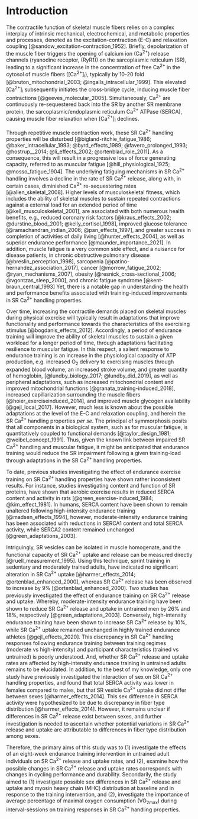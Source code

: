 # Introduction

The contractile function of skeletal muscle fibers relies on a complex interplay of intrinsic mechanical, electrochemical, and metabolic properties and processes, denoted as the excitation-contraction (E-C) and relaxation coupling [@sandow_excitation-contraction_1952]. Briefly, depolarization of the muscle fiber triggers the opening of calcium ion (Ca^2+^) release channels (ryanodine receptor, (RyR1)) on the sarcoplasmic reticulum (SR), leading to a significant increase in the concentration of free Ca^2+^ in the cytosol of muscle fibers ([Ca^2+^]~i~), typically by 10-20 fold [@bruton_mitochondrial_2003; @ingalls_intracellular_1999]. This elevated [Ca^2+^]~i~ subsequently initiates the cross-bridge cycle, inducing muscle fiber contractions [@geeves_molecular_2005]. Simultaneously, Ca^2+^ are continuously re-sequestered back into the SR by another SR membrane protein, the sarcoplasmic/endoplasmic reticulum Ca^2+^ ATPase (SERCA), causing muscle fiber relaxation when [Ca^2+^]~i~ declines. 

Through repetitive muscle contraction work, these SR Ca^2+^ handling properties will be disturbed [@bigland-ritchie_fatigue_1986; @baker_intracellular_1993; @byrd_effects_1989; @favero_prolonged_1993; @hostrup__2014; @li_effects_2002; @ortenblad_role_2011]. As a consequence, this will result in a progressive loss of force generating capacity, referred to as muscular fatigue [@hill_physiological_1925; @mosso_fatigue_1904]. The underlying fatiguing mechanisms in SR Ca^2+^ handling involves a decline in the rate of SR Ca^2+^ release, along with, in certain cases, diminished Ca^2+^ re-sequestering rates [@allen_skeletal_2008]. Higher levels of musculoskeletal fitness, which includes the ability of skeletal muscles to sustain repeated contractions against a external load for an extended period of time [@kell_musculoskeletal_2001], are associated with both numerous health benefits, e.g., reduced coronary risk factors [@kraus_effects_2002; @durstine_blood_2001; @kelly_cortisol_1998], improved glucose tolerance [@ramachandran_indian_2006; @pan_effects_1997], and greater success in completion of activities of daily living [@hunter_effects_2004], as well as superior endurance performance [@maunder_importance_2021]. In addition, muscle fatigue is a very common side effect, and a nuisance for disease patients, in chronic obstructive pulmonary disease [@breslin_perception_1998], sarcopenia [@patino-hernandez_association_2017], cancer [@morrow_fatigue_2002; @ryan_mechanisms_2007], obesity [@resnick_cross-sectional_2006; @vgontzas_sleep_2000], and chronic fatigue syndrome [@kent-braun_central_1993] Yet, there is a notable gap in understanding the health and performance benefits associated with training-induced improvements in SR Ca^2+^ handling properties.     

Over time, increasing the contractile demands placed on skeletal muscles during physical exercise will typically result in adaptations that improve functionality and performance towards the characteristics of the exercising stimulus [@bogdanis_effects_2012]. Accordingly, a period of endurance training will improve the ability of skeletal muscles to sustain a given workload for a longer period of time, through adaptations facilitating resilience to muscular fatigue. In this respect, a salient response to endurance training is an increase in the physiological capacity of ATP production, e.g. increased O~2~ delivery to exercising muscles through expanded blood volume, an increased stroke volume, and greater quantity of hemoglobin, [@lundby_biology_2017; @lundby_did_2019], as well as peripheral adaptations, such as increased mitochondrial content and improved mitochondrial functions [@granata_training-induced_2018], increased capillarization surrounding the muscle fibers [@hoier_exerciseinduced_2014], and improved muscle glycogen availability [@gejl_local_2017]. However, much less is known about the possible adaptations at the level of the E-C and relaxation coupling, and herein the SR Ca^2+^ handling properties *per se*. The principal of symmorphosis posits that all components in a biological system, such as for muscular fatigue, is quantitatively coupled to functional demands [@taylor_design_1981; @weibel_concept_1991]. Thus, given the known link between impaired SR Ca^2+^ handling and muscular fatigue, it might be anticipated that endurance training would reduce the SR impairment following a given training-load through adaptations in the SR Ca^2+^ handling properties. 

To date, previous studies investigating the effect of endurance exercise training on SR Ca^2+^ handling properties have shown rather inconsistent results. For instance, studies investigating content and function of SR proteins, have shown that aerobic exercise results in reduced SERCA content and activity in rats [@green_exercise-induced_1984; @kim_effect_1981]. In humans, SERCA content have been shown to remain unaltered following high-intensity endurance training [@madsen_effects_1994], however, moderate-intensity endurance training has been associated with reductions in SERCA1 content and total SERCA activity, while SERCA2 content remained unchanged [@green_adaptations_2003].

Intriguingly, SR vesicles can be isolated in muscle homogenate, and the functional capacity of SR Ca^2+^ uptake and release can be measured directly [@ruell_measurement_1995]. Using this technique, sprint training in sedentary and moderately trained adults, have indicated no significant alteration in SR Ca^2+^ uptake [@harmer_effects_2014; @ortenblad_enhanced_2000], whereas SR Ca^2+^ release has been observed to increase by 9% [@ortenblad_enhanced_2000]. Two studies has previously investigated the effect of endurance training on SR Ca^2+^ release and uptake. Whereby, moderate-intensity endurance training have been shown to reduce SR Ca^2+^ release and uptake in untrained men by 26% and 18%, respectively [@green_adaptations_2003]. Conversely, high-intensity endurance training have been shown to increase SR Ca^2+^ release by 10%, while SR Ca^2+^ uptake remained unchanged in highly trained endurance athletes [@gejl_effects_2020]. This discrepancy in SR Ca^2+^ handling responses following endurance training between training regimes (moderate vs high-intensity) and participant characteristics (trained vs untrained) is poorly understood. And, whether SR Ca^2+^ release and uptake rates are affected by high-intensity endurance training in untrained adults remains to be elucidated. In addition, to the best of my knowledge, only one study have previously investigated the interaction of sex on SR Ca^2+^ handling properties, and found that total SERCA activity was lower in females compared to males, but that SR vesicle Ca^2+^ uptake did not differ between sexes [@harmer_effects_2014]. This sex difference in SERCA activity were hypothesized to be due to discrepancy in fiber type distribution [@harmer_effects_2014]. However, it remains unclear if differences in SR Ca^2+^ release exist between sexes, and further investigation is needed to ascertain whether potential variations in SR Ca^2+^ release and uptake are attributable to differences in fiber type distribution among sexes.

Therefore, the primary aims of this study was to (1) investigate the effects of an eight-week endurance training intervention in untrained adult individuals on SR Ca^2+^ release and uptake rates, and (2), examine how the possible changes in SR Ca^2+^ release and uptake rates corresponds with changes in cycling performance and durability. Secondarily, the study aimed to (1) investigate possible sex differences in SR Ca^2+^ release and uptake and myosin heavy chain (MHC) distribution at baseline and in response to the training intervention, and (2), investigate the importance of average percentage of maximal oxygen consumption (VO~2max~) during interval-sessions on training responses in SR Ca^2+^ handling properties.
